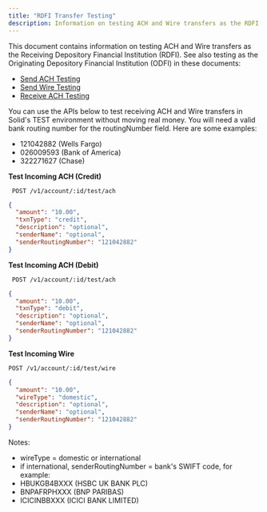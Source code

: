 ```yaml
---
title: "RDFI Transfer Testing"
description: Information on testing ACH and Wire transfers as the RDFI
---
```


This document contains information on testing ACH and Wire transfers as the Receiving Depository Financial Institution (RDFI). See also testing as the Originating Depository Financial Institution (ODFI) in these documents:  
- [Send ACH Testing](https://www.solidfi.com/docs/send-ach-testing)  
- [Send Wire Testing](https://www.solidfi.com/docs/send-wire-testing)  
- [Receive ACH Testing](https://www.solidfi.com/docs/receive-ach-testing)

You can use the APIs below to test receiving ACH and Wire transfers in Solid's TEST environment without moving real money. You will need a valid bank routing number for the routingNumber field. Here are some examples:  
- 121042882 (Wells Fargo)  
- 026009593 (Bank of America)  
- 322271627 (Chase)

**Test Incoming ACH (Credit)**


```url ENDPOINT
 POST /v1/account/:id/test/ach
```


```json REQUEST
{
  "amount": "10.00",
  "txnType": "credit",
  "description": "optional",
  "senderName": "optional",
  "senderRoutingNumber": "121042882"
}
```

**Test Incoming ACH (Debit)**


```url ENDPOINT
 POST /v1/account/:id/test/ach
```

```json REQUEST
{
  "amount": "10.00",
  "txnType": "debit",
  "description": "optional",
  "senderName": "optional",
  "senderRoutingNumber": "121042882"
}
```

**Test Incoming Wire**


```url ENDPOINT
POST /v1/account/:id/test/wire
```


```json REQUEST
{
  "amount": "10.00",
  "wireType": "domestic",
  "description": "optional",
  "senderName": "optional",
  "senderRoutingNumber": "121042882"
}
```

Notes:  
- wireType = domestic or international  
- if international, senderRoutingNumber = bank's SWIFT code, for example:  
- HBUKGB4BXXX (HSBC UK BANK PLC)  
- BNPAFRPHXXX (BNP PARIBAS)  
- ICICINBBXXX (ICICI BANK LIMITED)
